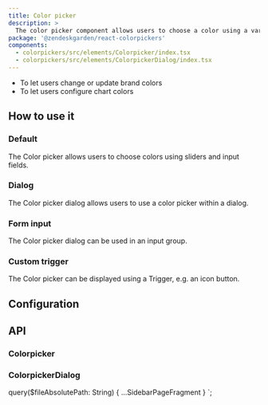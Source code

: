 ```yaml
---
title: Color picker
description: >
  The color picker component allows users to choose a color using a variety of input methods.
package: '@zendeskgarden/react-colorpickers'
components:
  - colorpickers/src/elements/Colorpicker/index.tsx
  - colorpickers/src/elements/ColorpickerDialog/index.tsx
---
```


<Usage>
  <Use>
    <ul>
      <li>To let users change or update brand colors</li>
      <li>To let users configure chart colors</li>
    </ul>
  </Use>
</Usage>

## How to use it

### Default

The Color picker allows users to choose colors using sliders and input fields.


<CodeExample code={ColorpickerDefaultCode}>
  <ColorpickerDefault />
</CodeExample>

### Dialog

The Color picker dialog allows users to use a color picker within a dialog.


<CodeExample code={ColorpickerDialogDefaultCode}>
  <ColorpickerDialogDefault />
</CodeExample>

### Form input

The Color picker dialog can be used in an input group.


<CodeExample code={ColorpickerDialogFormInputCode}>
  <ColorpickerDialogFormInput />
</CodeExample>

### Custom trigger

The Color picker can be displayed using a Trigger, e.g. an icon button.


<CodeExample code={ColorpickerDialogCustomTriggerCode}>
  <ColorpickerDialogCustomTrigger />
</CodeExample>

## Configuration

<Configuration reactPackage={props.data.mdx.package} components={props.data.mdx.components} />

## API

### Colorpicker

<Component components={props.data.mdx.components} componentName="colorpicker" />

<PropSheet components={props.data.mdx.components} componentName="colorpicker" />

### ColorpickerDialog

<Component components={props.data.mdx.components} componentName="colorpickerdialog" />

<PropSheet components={props.data.mdx.components} componentName="colorpickerdialog" />


  query($fileAbsolutePath: String) {
    ...SidebarPageFragment
  }
`;
